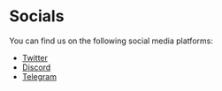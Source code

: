 # Socials

You can find us on the following social media platforms:

- [Twitter](https://twitter.com/effectaix)
- [Discord](https://discord.gg/effectnetwork)
- [Telegram](https://t.me/effectai)

